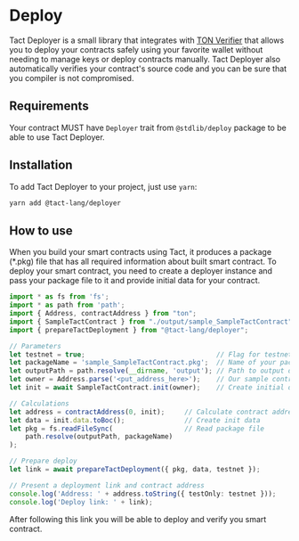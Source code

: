 # Deploy

Tact Deployer is a small library that integrates with [TON Verifier](https://verifier.ton.org) that allows you to deploy your contracts safely using your favorite wallet without needing to manage keys or deploy contracts manually. Tact Deployer also automatically verifies your contract's source code and you can be sure that you compiler is not compromised.

## Requirements

Your contract MUST have `Deployer` trait from `@stdlib/deploy` package to be able to use Tact Deployer.

## Installation

To add Tact Deployer to your project, just use `yarn`:

```bash
yarn add @tact-lang/deployer
```

## How to use

When you build your smart contracts using Tact, it produces a package (*.pkg) file that has all required information about built smart contract. To deploy your smart contract, you need to create a deployer instance and pass your package file to it and provide initial data for your contract.

```typescript
import * as fs from 'fs';
import * as path from 'path';
import { Address, contractAddress } from "ton";
import { SampleTactContract } from "./output/sample_SampleTactContract";
import { prepareTactDeployment } from "@tact-lang/deployer";

// Parameters
let testnet = true;                                 // Flag for testnet or mainnet
let packageName = 'sample_SampleTactContract.pkg';  // Name of your package to deploy
let outputPath = path.resolve(__dirname, 'output'); // Path to output directory
let owner = Address.parse('<put_address_here>');    // Our sample contract has an owner
let init = await SampleTactContract.init(owner);    // Create initial data for our contract

// Calculations
let address = contractAddress(0, init);     // Calculate contract address. MUST match with address in the verifier
let data = init.data.toBoc();               // Create init data
let pkg = fs.readFileSync(                  // Read package file
    path.resolve(outputPath, packageName)
);

// Prepare deploy
let link = await prepareTactDeployment({ pkg, data, testnet });

// Present a deployment link and contract address
console.log('Address: ' + address.toString({ testOnly: testnet }));
console.log('Deploy link: ' + link);
```

After following this link you will be able to deploy and verify you smart contract.